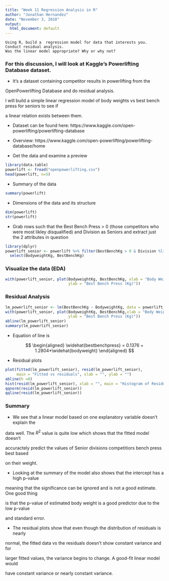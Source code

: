 ```yaml
---
title: "Week 11 Regression Analysis in R"
author: "Jonathan Hernandez"
date: "November 3, 2018"
output:
  html_document: default
---
```


    Using R, build a  regression model for data that interests you.  Conduct residual analysis.
    Was the linear model appropriate? Why or why not?

### For this discussion, I will look at Kaggle's Powerlifting Database dataset.

- It's a dataset containing competitor results in powerlifting from the 

OpenPowerlifting Database and do residual analysis.

I will build a simple linear regression model of body weights vs best bench press for seniors to see if 

a linear relation exists between them.

- Dataset can be found here: https://www.kaggle.com/open-powerlifting/powerlifting-database

- Overview: https://www.kaggle.com/open-powerlifting/powerlifting-database/home

- Get the data and examine a preview

```r
library(data.table)
powerlift <- fread("openpowerlifting.csv")
head(powerlift, n=5)
```

- Summary of the data
```r
summary(powerlift)
```

- Dimensions of the data and its structure
```r
dim(powerlift)
str(powerlift)
```

- Grab rows such that the Best Bench Press > 0 (those competitors who were most likley
disqualified) and Division as Seniors and extract just the 2 attributes in question

```r
library(dplyr)
powerlift_senior <- powerlift %>% filter(BestBenchKg > 0 & Division %like% 'Senior') %>% 
  select(BodyweightKg, BestBenchKg)
```

### Visualize the data (EDA)

```r
with(powerlift_senior, plot(BodyweightKg, BestBenchKg, xlab = "Body Weight (Kg)",
                            ylab = "Best Bench Press (Kg)"))
```

### Residual Analysis

```r
lm_powerlift_senior <- lm(BestBenchKg ~ BodyweightKg, data = powerlift_senior)
with(powerlift_senior, plot(BodyweightKg, BestBenchKg,xlab = "Body Weight (Kg)",
                            ylab = "Best Bench Press (Kg)"))
abline(lm_powerlift_senior)
summary(lm_powerlift_senior)
```

- Equation of line is

$$
\begin{aligned}
\widehat{bestbenchpress} = 0.1376 + 1.2804*\widehat{bodyweight}
\end{aligned}
$$

- Residual plots
```r
plot(fitted(lm_powerlift_senior), resid(lm_powerlift_senior),
     main = "Fitted vs residuals", xlab = "", ylab = "")
abline(h =0)
hist(resid(lm_powerlift_senior), xlab = "", main = "Histogram of Residuals")
qqnorm(resid(lm_powerlift_senior))
qqline(resid(lm_powerlift_senior))
```

### Summary

- We see that a linear model based on one explanatory variable doesn't explain the

data well. The $R^2$ value is quite low which shows that the fitted model doesn't

accuractely predict the values of Senior divisions competitiors bench press best based 

on their weight.

- Looking at the summary of the model also shows that the intercept has a high p-value

meaning that the significance can be ignored and is not a good estimate. One good thing

is that the p-value of estimated body weight is a good predictor due to the low p-value

and standard error.

- The residual plots show that even though the distribution of residuals is nearly

normal, the fitted data vs the residuals doesn't show constant variance and for 

larger fitted values, the variance begins to change. A good-fit linear model would 

have constant variance or nearly constant variance.